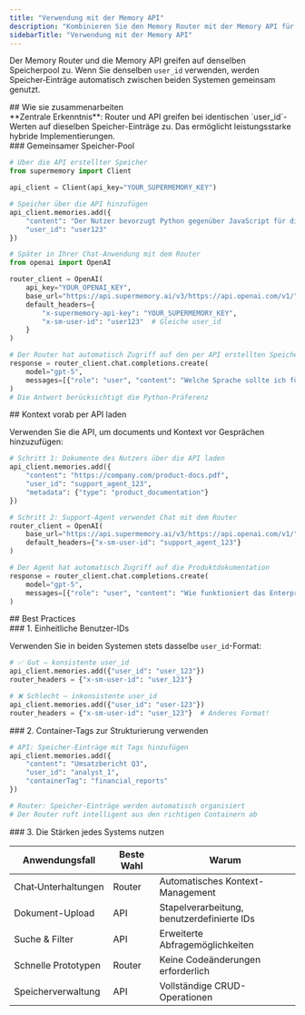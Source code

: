 ```yaml
---
title: "Verwendung mit der Memory API"
description: "Kombinieren Sie den Memory Router mit der Memory API für maximale Kontrolle"
sidebarTitle: "Verwendung mit der Memory API"
---
```


Der Memory Router und die Memory API greifen auf denselben Speicherpool zu. Wenn Sie denselben `user_id` verwenden, werden Speicher‑Einträge automatisch zwischen beiden Systemen gemeinsam genutzt.

<div id="how-they-work-together">
  ## Wie sie zusammenarbeiten
</div>

<Note>
**Zentrale Erkenntnis**: Router und API greifen bei identischen `user_id`-Werten auf dieselben Speicher-Einträge zu. Das ermöglicht leistungsstarke hybride Implementierungen.
</Note>

<div id="shared-memory-pool">
  ### Gemeinsamer Speicher-Pool
</div>

```python
# Über die API erstellter Speicher
from supermemory import Client

api_client = Client(api_key="YOUR_SUPERMEMORY_KEY")

# Speicher über die API hinzufügen
api_client.memories.add({
    "content": "Der Nutzer bevorzugt Python gegenüber JavaScript für die Backend-Entwicklung",
    "user_id": "user123"
})

# Später in Ihrer Chat-Anwendung mit dem Router
from openai import OpenAI

router_client = OpenAI(
    api_key="YOUR_OPENAI_KEY",
    base_url="https://api.supermemory.ai/v3/https://api.openai.com/v1/",
    default_headers={
        "x-supermemory-api-key": "YOUR_SUPERMEMORY_KEY",
        "x-sm-user-id": "user123"  # Gleiche user_id
    }
)

# Der Router hat automatisch Zugriff auf den per API erstellten Speicher
response = router_client.chat.completions.create(
    model="gpt-5",
    messages=[{"role": "user", "content": "Welche Sprache sollte ich für mein neues Backend verwenden?"}]
)
# Die Antwort berücksichtigt die Python-Präferenz
```


<div id="pre-load-context-via-api">
  ## Kontext vorab per API laden
</div>

Verwenden Sie die API, um documents und Kontext vor Gesprächen hinzuzufügen:

```python
# Schritt 1: Dokumente des Nutzers über die API laden
api_client.memories.add({
    "content": "https://company.com/product-docs.pdf",
    "user_id": "support_agent_123",
    "metadata": {"type": "product_documentation"}
})

# Schritt 2: Support-Agent verwendet Chat mit dem Router
router_client = OpenAI(
    base_url="https://api.supermemory.ai/v3/https://api.openai.com/v1/",
    default_headers={"x-sm-user-id": "support_agent_123"}
)

# Der Agent hat automatisch Zugriff auf die Produktdokumentation
response = router_client.chat.completions.create(
    model="gpt-5",
    messages=[{"role": "user", "content": "Wie funktioniert das Enterprise-Pricing?"}]
)
```


<div id="best-practices">
  ## Best Practices
</div>

<div id="1-consistent-user-ids">
  ### 1. Einheitliche Benutzer-IDs
</div>

Verwenden Sie in beiden Systemen stets dasselbe `user_id`-Format:

```python
# ✅ Gut – konsistente user_id
api_client.memories.add({"user_id": "user_123"})
router_headers = {"x-sm-user-id": "user_123"}

# ❌ Schlecht – inkonsistente user_id
api_client.memories.add({"user_id": "user-123"})
router_headers = {"x-sm-user-id": "user_123"}  # Anderes Format!
```


<div id="2-use-container-tags-for-organization">
  ### 2. Container-Tags zur Strukturierung verwenden
</div>

```python
# API: Speicher‑Einträge mit Tags hinzufügen
api_client.memories.add({
    "content": "Umsatzbericht Q3",
    "user_id": "analyst_1",
    "containerTag": "financial_reports"
})

# Router: Speicher‑Einträge werden automatisch organisiert
# Der Router ruft intelligent aus den richtigen Containern ab
```


<div id="3-leverage-each-systems-strengths">
  ### 3. Die Stärken jedes Systems nutzen
</div>

| Anwendungsfall | Beste Wahl | Warum |
|----------|------------|-----|
| Chat‑Unterhaltungen | Router | Automatisches Kontext-Management |
| Dokument-Upload | API | Stapelverarbeitung, benutzerdefinierte IDs |
| Suche & Filter | API | Erweiterte Abfragemöglichkeiten |
| Schnelle Prototypen | Router | Keine Codeänderungen erforderlich |
| Speicherverwaltung | API | Vollständige CRUD-Operationen |